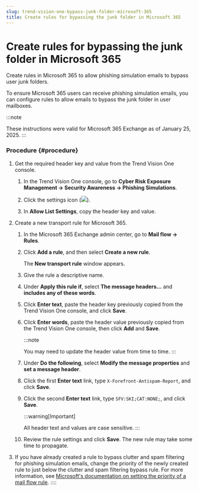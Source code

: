 ```yaml
---
slug: trend-vision-one-bypass-junk-folder-microsoft-365
title: Create rules for bypassing the junk folder in Microsoft 365
---
```

# Create rules for bypassing the junk folder in Microsoft 365

Create rules in Microsoft 365 to allow phishing simulation emails to bypass user junk folders.

To ensure Microsoft 365 users can receive phishing simulation emails, you can configure rules to allow emails to bypass the junk folder in user mailboxes.

:::note

These instructions were valid for Microsoft 365 Exchange as of January 25, 2025.
:::

### Procedure {#procedure}

1.  Get the required header key and value from the Trend Vision One console.

    1.  In the Trend Vision One console, go to **Cyber Risk Exposure Management → Security Awareness → Phishing Simulations**.

    2.  Click the settings icon (![](/images/gear_icon=fc9a51ad-35af-4fe3-92c6-5e41b2dfc5d9.webp)).

    3.  In **Allow List Settings**, copy the header key and value.

2.  Create a new transport rule for Microsoft 365.

    1.  In the Microsoft 365 Exchange admin center, go to **Mail flow → Rules**.

    2.  Click **Add a rule**, and then select **Create a new rule**.

        The **New transport rule** window appears.

    3.  Give the rule a descriptive name.

    4.  Under **Apply this rule if**, select **The message headers...** and **includes any of these words**.

    5.  Click **Enter text**, paste the header key previously copied from the Trend Vision One console, and click **Save**.

    6.  Click **Enter words**, paste the header value previously copied from the Trend Vision One console, then click **Add** and **Save**.

        :::note

        You may need to update the header value from time to time.
        :::

    7.  Under **Do the following**, select **Modify the message properties** and **set a message header**.

    8.  Click the first **Enter text** link, type `X-Forefront-Antispam-Report`, and click **Save**.

    9.  Click the second **Enter text** link, type `SFV:SKI;CAT:NONE;`, and click **Save**.

        :::warning[Important]

        All header text and values are case sensitive.
        :::

    10. Review the rule settings and click **Save**. The new rule may take some time to propagate.

3.  If you have already created a rule to bypass clutter and spam filtering for phishing simulation emails, change the priority of the newly created rule to just below the clutter and spam filtering bypass rule. For more information, see [Microsoft's documentation on setting the priority of a mail flow rule](https://learn.microsoft.com/en-us/exchange/security-and-compliance/mail-flow-rules/manage-mail-flow-rules).
::::
